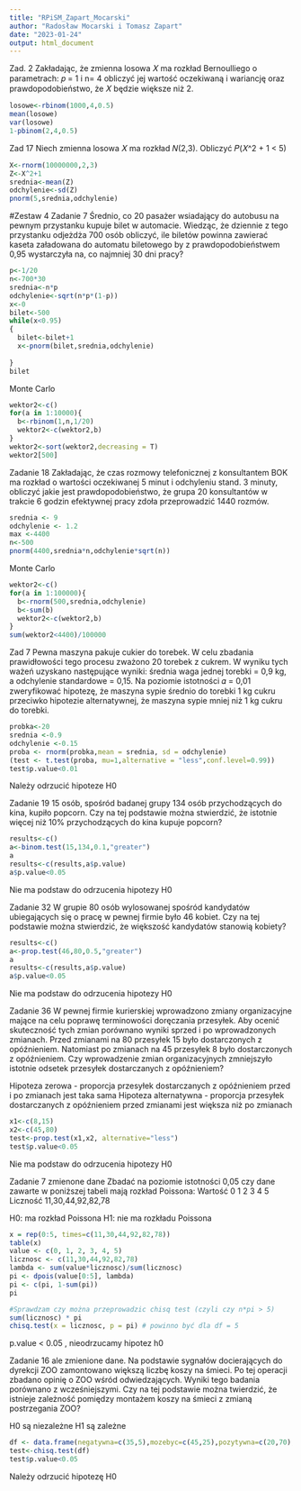 ```yaml
---
title: "RPiSM_Zapart_Mocarski"
author: "Radosław Mocarski i Tomasz Zapart"
date: "2023-01-24"
output: html_document
---
```


Zad. 2
Zakładając, że zmienna losowa 𝑋 ma rozkład Bernoulliego o parametrach: 𝑝 = 1 i n= 4 obliczyć jej wartość oczekiwaną i wariancję oraz prawdopodobieństwo, że 𝑋 będzie większe niż 2.
```r
losowe<-rbinom(1000,4,0.5)
mean(losowe)
var(losowe)
1-pbinom(2,4,0.5)
```


Zad 17
Niech zmienna losowa 𝑋 ma rozkład 𝑁(2,3). Obliczyć 𝑃(𝑋^2 + 1 < 5)
```r
X<-rnorm(10000000,2,3)
Z<-X^2+1
srednia<-mean(Z)
odchylenie<-sd(Z)
pnorm(5,srednia,odchylenie)
```


#Zestaw 4
Zadanie 7
Średnio, co 20 pasażer wsiadający do autobusu na pewnym przystanku kupuje bilet 
w automacie. Wiedząc, że dziennie z tego przystanku odjeżdża 700 osób obliczyć, ile 
biletów powinna zawierać kaseta załadowana do automatu biletowego by 
z prawdopodobieństwem 0,95 wystarczyła na, co najmniej 30 dni pracy?
```r
p<-1/20
n<-700*30
srednia<-n*p
odchylenie<-sqrt(n*p*(1-p))
x<-0
bilet<-500
while(x<0.95)
{
  bilet<-bilet+1
  x<-pnorm(bilet,srednia,odchylenie)
  
}
bilet
```
Monte Carlo
```r
wektor2<-c()
for(a in 1:10000){
  b<-rbinom(1,n,1/20)
  wektor2<-c(wektor2,b)
}
wektor2<-sort(wektor2,decreasing = T)
wektor2[500]
```


Zadanie 18 
Zakładając, że czas rozmowy telefonicznej z konsultantem BOK ma rozkład o wartości
oczekiwanej 5 minut i odchyleniu stand. 3 minuty, obliczyć jakie jest
prawdopodobieństwo, że grupa 20 konsultantów w trakcie 6 godzin efektywnej pracy
zdoła przeprowadzić 1440 rozmów.
```r
srednia <- 9
odchylenie <- 1.2
max <-4400
n<-500
pnorm(4400,srednia*n,odchylenie*sqrt(n))
```
Monte Carlo
```r
wektor2<-c()
for(a in 1:100000){
  b<-rnorm(500,srednia,odchylenie)
  b<-sum(b)
  wektor2<-c(wektor2,b)
}
sum(wektor2<4400)/100000
```


Zad 7
Pewna maszyna pakuje cukier do torebek. W celu zbadania prawidłowości tego procesu 
zważono 20 torebek z cukrem. W wyniku tych ważeń uzyskano następujące wyniki: 
średnia waga jednej torebki = 0,9 kg, a odchylenie standardowe = 0,15. Na poziomie 
istotności 𝛼 = 0,01 zweryfikować hipotezę, że maszyna sypie średnio do torebki 1 kg 
cukru przeciwko hipotezie alternatywnej, że maszyna sypie mniej niż 1 kg cukru do 
torebki.
```r
probka<-20
srednia <-0.9
odchylenie <-0.15
proba <- rnorm(probka,mean = srednia, sd = odchylenie)
(test <- t.test(proba, mu=1,alternative = "less",conf.level=0.99))
test$p.value<0.01
```
Należy odrzucić hipoteze H0


Zadanie 19
15 osób, spośród badanej grupy 134 osób przychodzących do kina, kupiło popcorn. Czy na 
tej podstawie można stwierdzić, że istotnie więcej niż 10% przychodzących do kina kupuje 
popcorn?
```r
results<-c()
a<-binom.test(15,134,0.1,"greater")
a
results<-c(results,a$p.value)
a$p.value<0.05
```
Nie ma podstaw do odrzucenia hipotezy H0


Zadanie 32
W grupie 80 osób wylosowanej spośród kandydatów ubiegających się o pracę w pewnej 
firmie było 46 kobiet. Czy na tej podstawie można stwierdzić, że większość kandydatów 
stanowią kobiety?
```r
results<-c()
a<-prop.test(46,80,0.5,"greater")
a
results<-c(results,a$p.value)
a$p.value<0.05
```
Nie ma podstaw do odrzucenia hipotezy H0


Zadanie 36
W pewnej firmie kurierskiej wprowadzono zmiany organizacyjne mające na celu poprawę 
terminowości doręczania przesyłek. Aby ocenić skuteczność tych zmian porównano wyniki 
sprzed i po wprowadzonych zmianach. Przed zmianami na 80 przesyłek 15 było 
dostarczonych z opóźnieniem. Natomiast po zmianach na 45 przesyłek 8 było 
dostarczonych z opóźnieniem. Czy wprowadzenie zmian organizacyjnych zmniejszyło 
istotnie odsetek przesyłek dostarczanych z opóźnieniem?


Hipoteza zerowa - proporcja przesyłek dostarczanych z opóźnieniem przed i po zmianach jest taka sama
Hipoteza alternatywna - proporcja przesyłek dostarczanych z opóźnieniem przed zmianami jest większa niż po zmianach
```r
x1<-c(8,15)
x2<-c(45,80)
test<-prop.test(x1,x2, alternative="less")
test$p.value<0.05
```
Nie ma podstaw do odrzucenia hipotezy H0


Zadanie 7 zmienone dane
Zbadać na poziomie istotności 0,05 czy dane zawarte w poniższej tabeli mają rozkład 
Poissona:
Wartość 0 1 2 3 4 5
Liczność 11,30,44,92,82,78

H0: ma rozkład Poissona
H1: nie ma rozkładu Poissona
```r
x = rep(0:5, times=c(11,30,44,92,82,78))
table(x)
value <- c(0, 1, 2, 3, 4, 5)
licznosc <- c(11,30,44,92,82,78)
lambda <- sum(value*licznosc)/sum(licznosc)
pi <- dpois(value[0:5], lambda)
pi <- c(pi, 1-sum(pi))
pi

#Sprawdzam czy można przeprowadzic chisq test (czyli czy n*pi > 5)
sum(licznosc) * pi
chisq.test(x = licznosc, p = pi) # powinno być dla df = 5
```
p.value < 0.05 , nieodrzucamy hipotez h0


Zadanie 16
ale zmienione dane. Na podstawie sygnałów docierających do dyrekcji ZOO zamontowano większą liczbę koszy
na śmieci. Po tej operacji zbadano opinię o ZOO wśród odwiedzających. Wyniki tego
badania porównano z wcześniejszymi. Czy na tej podstawie można twierdzić, że istnieje
zależność pomiędzy montażem koszy na śmieci z zmianą postrzegania ZOO?
  
H0 są niezależne
H1 są zależne
```r
df <- data.frame(negatywna=c(35,5),mozebyc=c(45,25),pozytywna=c(20,70),row.names = c("Przed zmianami ","Po zmianie "))
test<-chisq.test(df)
test$p.value<0.05
```
Należy odrzucić hipotezę H0
